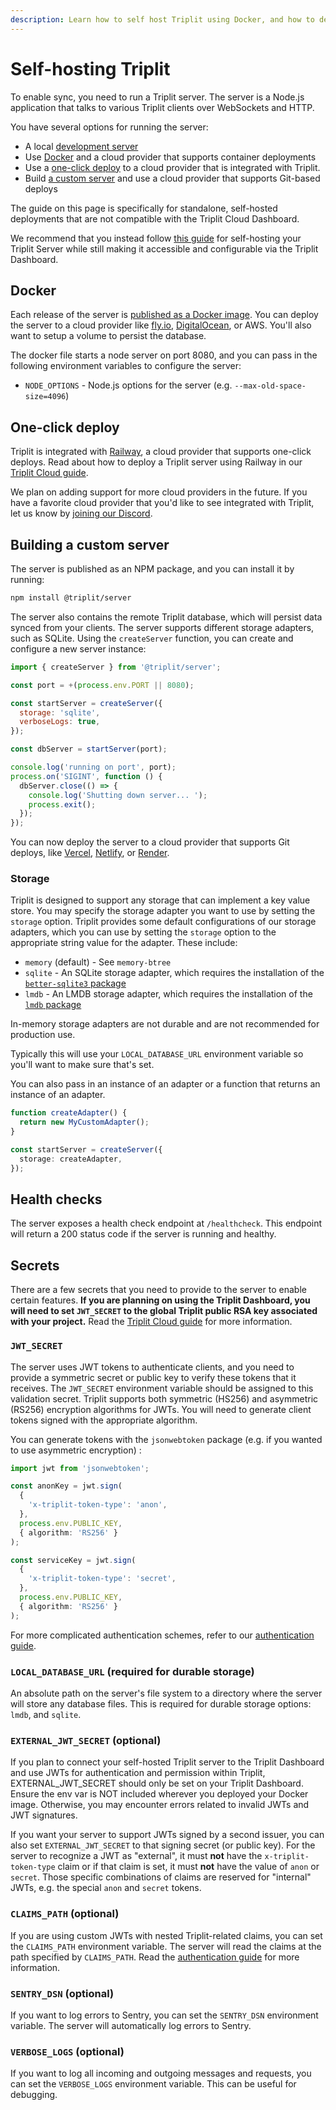 ```yaml
---
description: Learn how to self host Triplit using Docker, and how to deploy it to a cloud provider with Docker or Git.
---
```



# Self-hosting Triplit

To enable sync, you need to run a Triplit server. The server is a Node.js application that talks to various Triplit clients over WebSockets and HTTP.

You have several options for running the server:

- A local [development server](/local-development)
- Use [Docker](#docker) and a cloud provider that supports container deployments
- Use a [one-click deploy](#one-click-deploy) to a cloud provider that is integrated with Triplit.
- Build [a custom server](#building-a-custom-server) and use a cloud provider that supports Git-based deploys

<Callout type="warning" emoji="⚠️">

The guide on this page is specifically for standalone, self-hosted deployments that are not compatible with the Triplit Cloud Dashboard.

We recommend that you instead follow [this guide](/triplit-cloud/self-hosted-deployments) for self-hosting your Triplit Server while still making it accessible and configurable via the Triplit Dashboard.

</Callout>

## Docker

Each release of the server is [published as a Docker image](https://hub.docker.com/r/aspencloud/triplit-server/tags). You can deploy the server to a cloud provider like [fly.io](https://fly.io/docs/languages-and-frameworks/dockerfile/), [DigitalOcean](https://docs.digitalocean.com/products/app-platform/how-to/deploy-from-container-images/), or AWS. You'll also want to setup a volume to persist the database.

The docker file starts a node server on port 8080, and you can pass in the following environment variables to configure the server:

- `NODE_OPTIONS` - Node.js options for the server (e.g. `--max-old-space-size=4096`)

## One-click deploy

Triplit is integrated with [Railway](https://railway.app/), a cloud provider that supports one-click deploys. Read about how to deploy a Triplit server using Railway in our [Triplit Cloud guide](/triplit-cloud/self-hosted-deployments).

We plan on adding support for more cloud providers in the future. If you have a favorite cloud provider that you'd like to see integrated with Triplit, let us know by [joining our Discord](https://discord.gg/q89sGWHqQ5).

## Building a custom server

The server is published as an NPM package, and you can install it by running:

```bash copy
npm install @triplit/server
```

The server also contains the remote Triplit database, which will persist data synced from your clients. The server supports different storage adapters, such as SQLite. Using the `createServer` function, you can create and configure a new server instance:

```js filename="run.js" copy
import { createServer } from '@triplit/server';

const port = +(process.env.PORT || 8080);

const startServer = createServer({
  storage: 'sqlite',
  verboseLogs: true,
});

const dbServer = startServer(port);

console.log('running on port', port);
process.on('SIGINT', function () {
  dbServer.close(() => {
    console.log('Shutting down server... ');
    process.exit();
  });
});
```

You can now deploy the server to a cloud provider that supports Git deploys, like [Vercel](https://vercel.com/docs/git), [Netlify](https://docs.netlify.com/configure-builds/get-started/), or [Render](https://docs.render.com/deploys).

### Storage

Triplit is designed to support any storage that can implement a key value store. You may specify the storage adapter you want to use by setting the `storage` option. Triplit provides some default configurations of our storage adapters, which you can use by setting the `storage` option to the appropriate string value for the adapter. These include:

- `memory` (default) - See `memory-btree`
- `sqlite` - An SQLite storage adapter, which requires the installation of the [`better-sqlite3` package](https://github.com/WiseLibs/better-sqlite3)
- `lmdb` - An LMDB storage adapter, which requires the installation of the [`lmdb` package](https://github.com/kriszyp/lmdb-js)

<Callout type="warning" emoji="⚠️">
  In-memory storage adapters are not durable and are not recommended for
  production use.
</Callout>

Typically this will use your `LOCAL_DATABASE_URL` environment variable so you'll want to make sure that's set.

You can also pass in an instance of an adapter or a function that returns an instance of an adapter.

```typescript
function createAdapter() {
  return new MyCustomAdapter();
}

const startServer = createServer({
  storage: createAdapter,
});
```

## Health checks

The server exposes a health check endpoint at `/healthcheck`. This endpoint will return a 200 status code if the server is running and healthy.

## Secrets

There are a few secrets that you need to provide to the server to enable certain features. **If you are planning on using the Triplit Dashboard, you will need to set `JWT_SECRET` to the global Triplit public RSA key associated with your project.** Read the [Triplit Cloud guide](/triplit-cloud/self-hosted-deployments#configuration) for more information.

### `JWT_SECRET`

The server uses JWT tokens to authenticate clients, and you need to provide a symmetric secret or public key to verify these tokens that it receives. The `JWT_SECRET` environment variable should be assigned to this validation secret. Triplit supports both symmetric (HS256) and asymmetric (RS256) encryption algorithms for JWTs. You will need to generate client tokens signed with the appropriate algorithm.

You can generate tokens with the `jsonwebtoken` package (e.g. if you wanted to use asymmetric encryption) :

```typescript copy
import jwt from 'jsonwebtoken';

const anonKey = jwt.sign(
  {
    'x-triplit-token-type': 'anon',
  },
  process.env.PUBLIC_KEY,
  { algorithm: 'RS256' }
);

const serviceKey = jwt.sign(
  {
    'x-triplit-token-type': 'secret',
  },
  process.env.PUBLIC_KEY,
  { algorithm: 'RS256' }
);
```

For more complicated authentication schemes, refer to our [authentication guide](/auth).

### `LOCAL_DATABASE_URL` (required for durable storage)

An absolute path on the server's file system to a directory where the server will store any database files. This is required for durable storage options: `lmdb`, and `sqlite`.

### `EXTERNAL_JWT_SECRET` (optional)

<Callout type="warning" emoji="⚠️">
  If you plan to connect your self-hosted Triplit server to the Triplit
  Dashboard and use JWTs for authentication and permission within Triplit,
  EXTERNAL_JWT_SECRET should only be set on your Triplit Dashboard. Ensure the
  env var is NOT included wherever you deployed your Docker image. Otherwise,
  you may encounter errors related to invalid JWTs and JWT signatures.
</Callout>

If you want your server to support JWTs signed by a second issuer, you can also set `EXTERNAL_JWT_SECRET` to that signing secret (or public key). For the server to recognize a JWT as "external", it must **not** have the `x-triplit-token-type` claim or if that claim is set, it must **not** have the value of `anon` or `secret`. Those specific combinations of claims are reserved for "internal" JWTs, e.g. the special `anon` and `secret` tokens.

### `CLAIMS_PATH` (optional)

If you are using custom JWTs with nested Triplit-related claims, you can set the `CLAIMS_PATH` environment variable. The server will read the claims at the path specified by `CLAIMS_PATH`. Read the [authentication guide](/auth) for more information.

### `SENTRY_DSN` (optional)

If you want to log errors to Sentry, you can set the `SENTRY_DSN` environment variable. The server will automatically log errors to Sentry.

### `VERBOSE_LOGS` (optional)

If you want to log all incoming and outgoing messages and requests, you can set the `VERBOSE_LOGS` environment variable. This can be useful for debugging.
